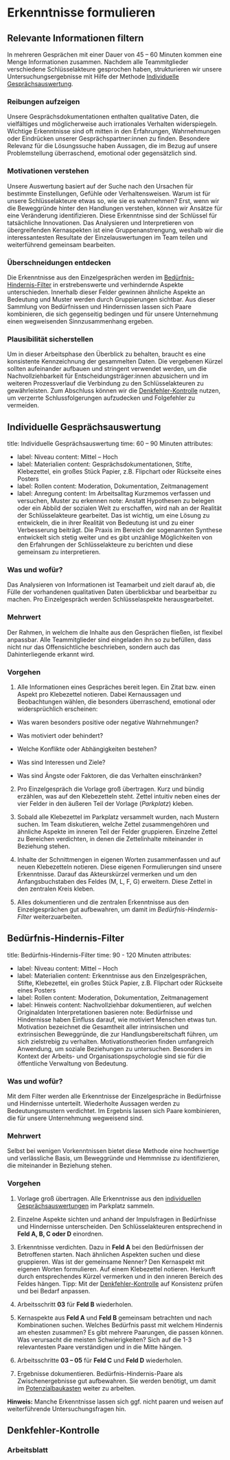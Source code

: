

# Erkenntnisse formulieren

## Relevante Informationen filtern

In mehreren Gesprächen mit einer Dauer von 45 – 60 Minuten kommen eine Menge Informationen zusammen. Nachdem alle Teammitglieder verschiedene Schlüsselakteure gesprochen haben, strukturieren wir unsere Untersuchungsergebnisse mit Hilfe der Methode [Individuelle Gesprächsauswertung](#individuelle-gesprächsauswertung).

### Reibungen aufzeigen

Unsere Gesprächsdokumentationen enthalten qualitative Daten, die vielfältiges und möglicherweise auch irrationales Verhalten widerspiegeln. Wichtige Erkenntnisse sind oft mitten in den Erfahrungen, Wahrnehmungen oder Eindrücken unserer Gesprächspartner:innen zu finden. Besondere Relevanz für die Lösungssuche haben Aussagen, die im Bezug auf unsere Problemstellung überraschend, emotional oder gegensätzlich sind.

### Motivationen verstehen

Unsere Auswertung basiert auf der Suche nach den Ursachen für bestimmte Einstellungen, Gefühle oder Verhaltensweisen. Warum ist für unsere Schlüsselakteure etwas so, wie sie es wahrnehmen? Erst, wenn wir die Beweggründe hinter den Handlungen verstehen, können wir Ansätze für eine Veränderung identifizieren. Diese Erkenntnisse sind der Schlüssel für tatsächliche Innovationen. Das Analysieren und Interpretieren von übergreifenden Kernaspekten ist eine Gruppenanstrengung, weshalb wir die interessantesten Resultate der Einzelauswertungen im Team teilen und weiterführend gemeinsam bearbeiten.

### Überschneidungen entdecken

Die Erkenntnisse aus den Einzelgesprächen werden im [Bedürfnis-Hindernis-Filter](#bedürfnis-hindernis-filter) in erstrebenswerte und verhindernde Aspekte unterschieden. Innerhalb dieser Felder gewinnen ähnliche Aspekte an Bedeutung und Muster werden durch Gruppierungen sichtbar. Aus dieser Sammlung von Bedürfnissen und Hindernissen lassen sich Paare kombinieren, die sich gegenseitig bedingen und für unsere Unternehmung einen wegweisenden Sinnzusammenhang ergeben.

### Plausibilität sicherstellen

Um in dieser Arbeitsphase den Überblick zu behalten, braucht es eine konsistente Kennzeichnung der gesammelten Daten. Die vergebenen Kürzel sollten aufeinander aufbauen und stringent verwendet werden, um die Nachvollziehbarkeit für Entscheidungsträger:innen abzusichern und im weiteren Prozessverlauf die Verbindung zu den Schlüsselakteuren zu gewährleisten. Zum Abschluss können wir die [Denkfehler-Kontrolle](#denkfehler-kontrolle) nutzen, um verzerrte Schlussfolgerungen aufzudecken und Folgefehler zu vermeiden.

## Individuelle Gesprächsauswertung


title: Individuelle Gesprächsauswertung
time: 60 – 90 Minuten
attributes:
  - label: Niveau
    content: Mittel – Hoch
  - label: Materialien
    content: Gesprächsdokumentationen, Stifte, Klebezettel, ein großes Stück Papier, z.B. Flipchart oder Rückseite eines Posters
  - label: Rollen
    content: Moderation, Dokumentation, Zeitmanagement
  - label: Anregung
    content: Im Arbeitsalltag Kurzmemos verfassen und versuchen, Muster zu erkennen
note: Anstatt Hypothesen zu belegen oder ein Abbild der sozialen Welt zu erschaffen, wird nah an der Realität der Schlüsselakteure gearbeitet. Das ist wichtig, um eine Lösung zu entwickeln, die in ihrer Realität von Bedeutung ist und zu einer Verbesserung beiträgt. Die Praxis im Bereich der sogenannten Synthese entwickelt sich stetig weiter und es gibt unzählige Möglichkeiten von den Erfahrungen der Schlüsselakteure zu berichten und diese gemeinsam zu interpretieren.


### Was und wofür?

Das Analysieren von Informationen ist Teamarbeit und zielt darauf ab, die Fülle der vorhandenen qualitativen Daten überblickbar und bearbeitbar zu machen. Pro Einzelgespräch werden Schlüsselaspekte herausgearbeitet.

### Mehrwert

Der Rahmen, in welchem die Inhalte aus den Gesprächen fließen, ist flexibel anpassbar. Alle Team­mitglieder sind eingeladen ihn so zu befüllen, dass nicht nur das Offensichtliche beschrieben, sondern auch das Dahinterliegende erkannt wird.

### Vorgehen

1. Alle Informationen eines Gespräches bereit legen. Ein Zitat bzw. einen Aspekt pro Klebezettel notieren. Dabei Kernaussagen und Beobachtungen wählen, die besonders überraschend, emotional oder widersprüchlich erscheinen:

- Was waren besonders positive oder negative Wahrnehmungen?

- Was motiviert oder behindert?

- Welche Konflikte oder Abhängigkeiten bestehen?

- Was sind Interessen und Ziele?

- Was sind Ängste oder Faktoren, die das Verhalten einschränken?

2. Pro Einzelgespräch die Vorlage groß übertragen. Kurz und bündig erzählen, was auf den Klebezetteln steht. Zettel intuitiv neben eines der vier Felder in den äußeren Teil der Vorlage (_Parkplatz_) kleben.

3. Sobald alle Klebezettel im Parkplatz versammelt wurden, nach Mustern suchen. Im Team diskutieren, welche Zettel zusammengehören und ähnliche Aspekte im inneren Teil der Felder gruppieren. Einzelne Zettel zu Bereichen verdichten, in denen die Zettelinhalte miteinander in Beziehung stehen.

4. Inhalte der Schnittmengen in eigenen Worten zusammenfassen und auf neuen Klebezetteln notieren. Diese eigenen Formulierungen sind unsere Erkenntnisse. Darauf das Akteurskürzel vermerken und um den Anfangsbuchstaben des Feldes (M, L, F, G) erweitern. Diese Zettel in den zentralen Kreis kleben.

5. Alles dokumentieren und die zentralen Erkenntnisse aus den Einzelgesprächen gut aufbewahren, um damit im _Bedürfnis-Hindernis-Filter_ weiterzuarbeiten.

## Bedürfnis-Hindernis-Filter


title: Bedürfnis-Hindernis-Filter
time: 90 - 120 Minuten
attributes:
  - label: Niveau
    content: Mittel – Hoch
  - label: Materialien
    content: Erkenntnisse aus den Einzelgesprächen, Stifte, Klebezettel, ein großes Stück Papier, z.B. Flipchart oder Rückseite eines Posters
  - label: Rollen
    content: Moderation, Dokumentation, Zeitmanagement
  - label: Hinweis
    content: Nachvollziehbar dokumentieren, auf welchen Originaldaten Interpretationen basieren
note: Bedürfnisse und Hindernisse haben Einfluss darauf, wie motiviert Menschen etwas tun. Motivation bezeichnet die Gesamtheit aller intrinsischen und extrinsischen Beweggründe, die zur Handlungsbereitschaft führen, um sich zielstrebig zu verhalten. Motivationstheorien finden umfangreich Anwendung, um soziale Beziehungen zu untersuchen. Besonders im Kontext der Arbeits- und Organisationspsychologie sind sie für die öffentliche Verwaltung von Bedeutung.


### Was und wofür?

Mit dem Filter werden alle Erkenntnisse der Einzelgespräche in Bedürfnisse und Hindernisse unterteilt. Wiederholte Aussagen werden zu Bedeutungsmustern verdichtet. Im Ergebnis lassen sich Paare kombinieren, die für unsere Unternehmung wegweisend sind.

### Mehrwert

Selbst bei wenigen Vorkenntnissen bietet diese Methode eine hochwertige und verlässliche Basis, um Beweggründe und Hemmnisse zu identifizieren, die miteinander in Beziehung stehen.

### Vorgehen

1. Vorlage groß übertragen. Alle Erkenntnisse aus den [individuellen Gesprächsauswertungen](#individuelle-gesprächsauswertung) im Parkplatz sammeln.

2. Einzelne Aspekte sichten und anhand der Impulsfragen in Bedürfnisse und Hindernisse unterscheiden. Den Schlüsselakteuren entsprechend in **Feld A, B, C oder D** einordnen.

3. Erkenntnisse verdichten. Dazu in **Feld A** bei den Bedürfnissen der Betroffenen starten. Nach ähnlichen Aspekten suchen und diese gruppieren. Was ist der gemeinsame Nenner? Den Kernaspekt mit eigenen Worten formulieren. Auf einem Klebezettel notieren. Herkunft durch entsprechendes Kürzel vermerken und in den inneren Bereich des Feldes hängen. Tipp: Mit der [Denkfehler-Kontrolle](#denkfehler-kontrolle) auf Konsistenz prüfen und bei Bedarf anpassen.

4. Arbeitsschritt **03** für **Feld B** wiederholen.

5. Kernaspekte aus **Feld A** und **Feld B** gemeinsam betrachten und nach Kombinationen suchen. Welches Bedürfnis passt mit welchem Hindernis am ehesten zusammen? Es gibt mehrere Paarungen, die passen können. Was verursacht die meisten Schwierigkeiten? Sich auf die 1-3 relevantesten Paare verständigen und in die Mitte hängen.

6. Arbeitsschritte **03 – 05** für **Feld C** und **Feld D** wiederholen.

7. Ergebnisse dokumentieren. Bedürfnis-Hindernis-Paare als Zwischenergebnisse gut aufbewahren. Sie werden benötigt, um damit im [Potenzialbaukasten](/buch/erkennen/potenziale-eingrenzen#potenzialbaukasten) weiter zu arbeiten.


<b>Hinweis:</b> Manche Erkenntnisse lassen sich ggf. nicht paaren und weisen auf weiterführende Untersuchungsfragen hin.


## Denkfehler-Kontrolle

### Arbeitsblatt


